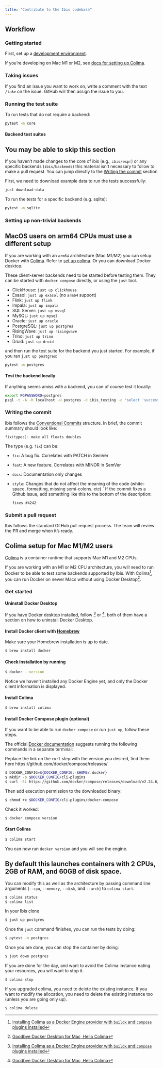 ```yaml
---
title: "Contribute to the Ibis codebase"
---
```


## Workflow

### Getting started

First, set up a [development environment](./01_environment.qmd).

If you're developing on Mac M1 or M2, see [docs for setting up Colima](#set-up-colima).

### Taking issues

If you find an issue you want to work on, write a comment with the text
`/take` on the issue. GitHub will then assign the issue to you.

### Running the test suite

To run tests that do not require a backend:

```sh
pytest -m core
```

#### Backend test suites

:::{.callout-tip}
## You may be able to skip this section

If you haven't made changes to the core of ibis (e.g., `ibis/expr`) or any
specific backends (`ibis/backends`) this material isn't necessary to
follow to make a pull request. You can jump directly to the
[Writing the commit](#writing-the-commit) section
:::

First, we need to download example data to run the tests successfully:

```sh
just download-data
```

To run the tests for a specific backend (e.g. sqlite):

```sh
pytest -m sqlite
```

### Setting up non-trivial backends

:::{.callout-note}
## MacOS users on arm64 CPUs must use a different setup
If you are working with an `arm64` architecture (Mac M1/M2) you can setup Docker
with [Colima](https://github.com/abiosoft/colima). Refer to
[set up colima](#set-up-colima). Or you can download Docker desktop.
:::

These client-server backends need to be started before testing them.
They can be started with `docker compose` directly, or using the `just` tool.

- ClickHouse: `just up clickhouse`
- Exasol: `just up exasol` (no `arm64` support)
- Flink: `just up flink`
- Impala: `just up impala`
- SQL Server: `just up mssql`
- MySQL: `just up mysql`
- Oracle: `just up oracle`
- PostgreSQL: `just up postgres`
- RisingWave: `just up risingwave`
- Trino: `just up trino`
- Druid: `just up druid`

and then run the test suite for the backend you just started. For example,
if you ran `just up postgres`:

```sh
pytest -m postgres
```

#### Test the backend locally

If anything seems amiss with a backend, you can of course test it locally:

```sh
export PGPASSWORD=postgres
psql -t -A -h localhost -U postgres -d ibis_testing -c "select 'success'"
```

### Writing the commit

Ibis follows the [Conventional Commits](https://www.conventionalcommits.org/) structure.
In brief, the commit summary should look like:

    fix(types): make all floats doubles

The type (e.g. `fix`) can be:

- `fix`: A bug fix. Correlates with PATCH in SemVer
- `feat`: A new feature. Correlates with MINOR in SemVer
- `docs`: Documentation only changes
- `style`: Changes that do not affect the meaning of the code (white-space, formatting, missing semi-colons, etc)
  `
  If the commit fixes a Github issue, add something like this to the bottom of the description:

      fixes #4242

### Submit a pull request

Ibis follows the standard GitHub pull request process. The team will review the PR and merge when it's ready.

## Colima setup for Mac M1/M2 users {#set-up-colima}

[Colima](https://github.com/abiosoft/colima) is a container runtime that
supports Mac M1 and M2 CPUs.

If you are working with an M1 or M2 CPU architecture, you will need to
run Docker to be able to test some backends supported by Ibis. With Colima[^1],
you can run Docker on newer Macs without using Docker Desktop[^2].

[^1]: [Installing Colima as a Docker Engine provider with `buildx` and `compose` plugins installed](https://aosolorzano.medium.com/installing-colima-as-a-docker-engine-provider-with-buildx-and-compose-plugins-installed-1ce8b3bae158)
[^2]: [Goodbye Docker Desktop for Mac, Hello Colima](https://jacobtomlinson.dev/posts/2022/goodbye-docker-desktop-for-mac-hello-colima/)

### Get started

#### Uninstall Docker Desktop

If you have Docker desktop installed, follow [^1] or [^2], both of them have
a section on how to uninstall Docker Desktop.

#### Install Docker client with [Homebrew](https://brew.sh/)

Make sure your Homebrew installation is up to date.

```bash
$ brew install docker
```

#### Check installation by running

```bash
$ docker --version
```

Notice we haven't installed any Docker Engine yet, and only the Docker client
information is displayed.

#### Install Colima

```bash
$ brew install colima
```

#### Install Docker Compose plugin (optional)

If you want to be able to run `docker compose` or run `just up`, follow these
steps.

The official [Docker
documentation](https://docs.docker.com/compose/install/linux/) suggests
running the following commands in a separate terminal:

Replace the link on the `curl` step with the version you desired, find them here
https://github.com/docker/compose/releases/

```bash
$ DOCKER_CONFIG=${DOCKER_CONFIG:-$HOME/.docker}
$ mkdir -p $DOCKER_CONFIG/cli-plugins
$ curl -SL https://github.com/docker/compose/releases/download/v2.24.6/docker-compose-darwin-aarch64 -o $DOCKER_CONFIG/cli-plugins/docker-compose
```

Then add execution permission to the downloaded binary:

```bash
$ chmod +x $DOCKER_CONFIG/cli-plugins/docker-compose
```

Check it worked:

```bash
$ docker compose version
```

#### Start Colima

```bash
$ colima start
```

You can now run `docker version` and you will see the engine.

::: {.callout-note}
## By default this launches containers with 2 CPUs, 2GB of RAM, and 60GB of disk space.

You can modify this as well as the architecture by passing command line
arguments (`--cpu`, `--memory`, `--disk`, and `--arch`) to `colima start`.
:::

```bash
$ colima status
$ colima list
```

In your Ibis clone

```bash
$ just up postgres
```

Once the `just` command finishes, you can run the tests by doing:

```bash
$ pytest -m postgres
```

Once you are done, you can stop the container by doing:

```bash
$ just down postgres
```

If you are done for the day, and want to avoid the Colima instance eating your
resources, you will want to stop it.

```bash
$ colima stop
```

If you upgraded colima, you need to delete the existing instance. If you want to
modify the allocation, you need to delete the existing instance too (unless
you are going only up).

```bash
$ colima delete
```
